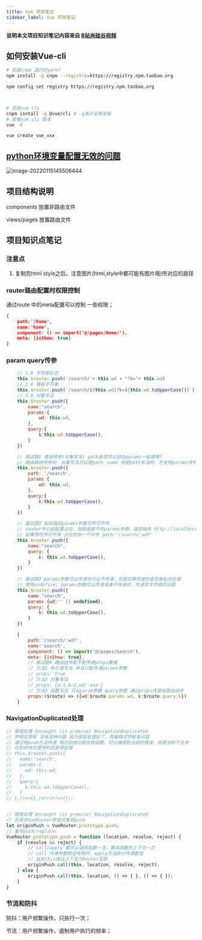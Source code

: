 ```yaml
---
title: Vue 项目笔记
sidebar_label: Vue 项目笔记
---
```


**说明本文项目知识笔记内容来自 [B站尚硅谷视频](https://www.bilibili.com/video/BV1Vf4y1T7bw?p=10&spm_id_from=pageDriver)**

## 如何安装Vue-cli

```bash
# 安装cnpm 国内的yarn?
npm install -g cnpm --registry=https://registry.npm.taobao.org

npm config set registry https://registry.npm.taobao.org



# 安装vue cli  
cnpm isntall -g @vue/cli # -g表示全局安装
# 查看vue cli 版本
vue -V

vue create vue_xxx

```

## [python环境变量配置无效的问题](https://zhuanlan.zhihu.com/p/431747120)

![image-20220115145506444](https://s2.loli.net/2023/07/15/INyuG4bdKnh5jMf.png)

## 项目结构说明

 components 放置非路由文件

views/pages 放置路由文件

## 项目知识点笔记

### 注意点

1. 复制完html style之后，注意图片(html,style中都可能有图片哦)所对应的路径

### router路由配置时权限控制

通过route 中的meta配置可以控制 一些权限；

```json
{
    path:'/home',
    name:'home',
    component: () => import('@/pages/Home/'),
    meta: {isShow: true}
}
```

### param query传参

```js
    // 1.0 字符串形式
    this.$router.push('/search/'+ this.wd + "?k="+ this.wd)
    // 2.0 模板字符串
    this.$router.push(`/search/${this.wd}?k=${this.wd.toUpperCase()}`)
    // 3.0 对象写法
    this.$router.push({
        name:"search",
        params:{
            wd: this.wd,
        },
        query:{
            k:this.wd.toUpperCase(),
        }
    })

    // 面试题1 路由传参(对象写法) path是否可以结合params一起使用?
    // 路由跳转传参时，对象写法可以是path、name 但是path写法时，不支持params传参
    this.$router.push({
        path: '/search',
        params:{
            wd: this.wd,
        },
        query:{
            k:this.wd.toUpperCase(),
        }
    })

    // 面试题2 如何指定params参数可传可不传
    // router中已经配置占位，但是就是不传params参数，路径缺失 http://localhost:8080/#/?k=KJKJ
    // 如果想可传可不传 占位时加一个问号 path:'/search/:wd?'
    this.$router.push({
        name:"search",
        query: {
            k: this.wd.toUpperCase(),
        }
    })

    // 面试题3 params参数可以传递也可以不传递，但是如果传递的是空串如何处理
    // 使用undefine: params参数可以传递或者不传递时，传递空字符串的问题
    this.$router.push({
        name:"search",
        params:{wd:'' || undefined},
        query: {
            k: this.wd.toUpperCase(),
        }
    })

	{
		path:'/search/:wd?',
		name:'search',
		component: () => import('@/pages/Search'),
		meta: {isShow: true},
		// 面试题4 路由组件能不能传递props数据
		// 方法1 布尔值写法 并且只能传递params参数
		// props: true
		// 方法2 对象写法
		// props: {a:1,b:2,wd:'aaa'}
		// 方法3 函数写法 可以param参数 query参数 通过props传递给路由组件
		props:($route) => ({wd:$route.params.wd, k:$route.query.k})  
    }
```

### NavigationDuplicated处理

```js
// 报错处理 Uncaught (in promise) NavigationDuplicated
// 声明式导航 没有这种问题 因为底层处理好了，而编程式导航有问题
// 通过给push方法传递 相应的成功和失败函数，可以捕获到当前的错误，但是治标不治本
// 在别的地方使用时还是得处理
// this.$router.push({
//   name:"search",
//   params:{
//     wd: this.wd,
//   },
//   query:{
//     k:this.wd.toUpperCase(),
//   }
// },()=>{},(error)=>{});


// 报错处理 Uncaught (in promise) NavigationDuplicated
// 先保存VueRouter原型对象的push 
let originPush = VueRouter.prototype.push;
// 重写push/replace 
VueRouter.prototype.push = function (location, resolve, reject) {
    if (resolve && reject) {
        // call/apply 都可以调用函数一次，篡改函数的上下文一次
        // call 传递参数用逗号隔开，apply方法执行传递数组
        // 此处this保证上下文为Router实例
        originPush.call(this, location, resolve, reject);
    } else {
        originPush.call(this, location, () => { }, () => { });
    }
}
```

### 节流和防抖

防抖：用户频繁操作，只执行一次；

节流：用户频繁操作，遏制用户执行的频率；

<TailProtocal />
